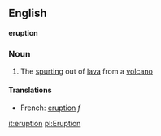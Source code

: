 ==English==
'''eruption'''
===Noun===
# The [[spurt]]ing out of [[lava]] from a [[volcano]]

====Translations====
*French: [[eruption]] ''f''

[[it:eruption]]
[[pl:Eruption]]